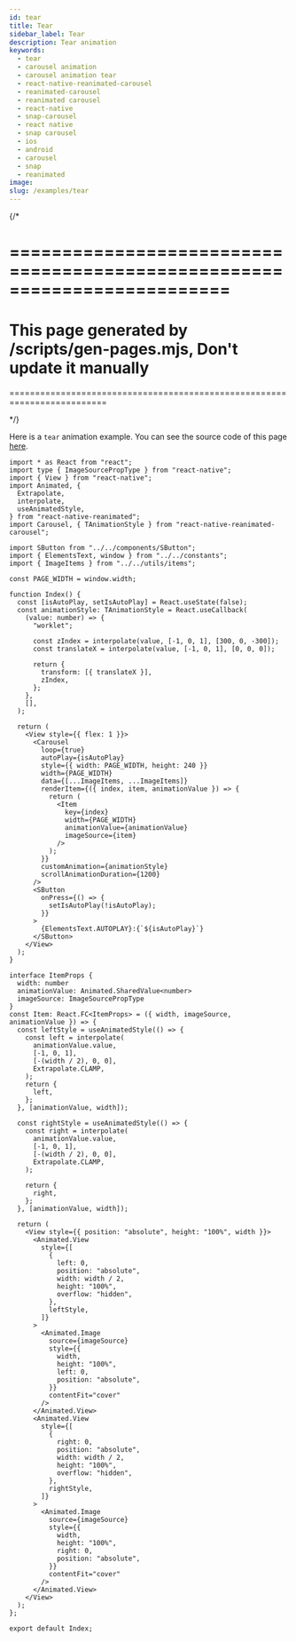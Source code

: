 ```yaml
---
id: tear
title: Tear
sidebar_label: Tear
description: Tear animation
keywords:
  - tear
  - carousel animation
  - carousel animation tear
  - react-native-reanimated-carousel
  - reanimated-carousel
  - reanimated carousel
  - react-native
  - snap-carousel
  - react native
  - snap carousel
  - ios
  - android
  - carousel
  - snap
  - reanimated
image:
slug: /examples/tear
---
```


{/* 

=========================================================================
=========================================================================
This page generated by /scripts/gen-pages.mjs, Don't update it manually 
=========================================================================
=========================================================================

*/}

Here is a `tear` animation example. You can see the source code of this page [here](https://github.com/dohooo/react-native-reanimated-carousel/blob/main/example/app/src/pages/tear/index.tsx).


<Page page='tear' />

```tsx copy
import * as React from "react";
import type { ImageSourcePropType } from "react-native";
import { View } from "react-native";
import Animated, {
  Extrapolate,
  interpolate,
  useAnimatedStyle,
} from "react-native-reanimated";
import Carousel, { TAnimationStyle } from "react-native-reanimated-carousel";

import SButton from "../../components/SButton";
import { ElementsText, window } from "../../constants";
import { ImageItems } from "../../utils/items";

const PAGE_WIDTH = window.width;

function Index() {
  const [isAutoPlay, setIsAutoPlay] = React.useState(false);
  const animationStyle: TAnimationStyle = React.useCallback(
    (value: number) => {
      "worklet";

      const zIndex = interpolate(value, [-1, 0, 1], [300, 0, -300]);
      const translateX = interpolate(value, [-1, 0, 1], [0, 0, 0]);

      return {
        transform: [{ translateX }],
        zIndex,
      };
    },
    [],
  );

  return (
    <View style={{ flex: 1 }}>
      <Carousel
        loop={true}
        autoPlay={isAutoPlay}
        style={{ width: PAGE_WIDTH, height: 240 }}
        width={PAGE_WIDTH}
        data={[...ImageItems, ...ImageItems]}
        renderItem={({ index, item, animationValue }) => {
          return (
            <Item
              key={index}
              width={PAGE_WIDTH}
              animationValue={animationValue}
              imageSource={item}
            />
          );
        }}
        customAnimation={animationStyle}
        scrollAnimationDuration={1200}
      />
      <SButton
        onPress={() => {
          setIsAutoPlay(!isAutoPlay);
        }}
      >
        {ElementsText.AUTOPLAY}:{`${isAutoPlay}`}
      </SButton>
    </View>
  );
}

interface ItemProps {
  width: number
  animationValue: Animated.SharedValue<number>
  imageSource: ImageSourcePropType
}
const Item: React.FC<ItemProps> = ({ width, imageSource, animationValue }) => {
  const leftStyle = useAnimatedStyle(() => {
    const left = interpolate(
      animationValue.value,
      [-1, 0, 1],
      [-(width / 2), 0, 0],
      Extrapolate.CLAMP,
    );
    return {
      left,
    };
  }, [animationValue, width]);

  const rightStyle = useAnimatedStyle(() => {
    const right = interpolate(
      animationValue.value,
      [-1, 0, 1],
      [-(width / 2), 0, 0],
      Extrapolate.CLAMP,
    );

    return {
      right,
    };
  }, [animationValue, width]);

  return (
    <View style={{ position: "absolute", height: "100%", width }}>
      <Animated.View
        style={[
          {
            left: 0,
            position: "absolute",
            width: width / 2,
            height: "100%",
            overflow: "hidden",
          },
          leftStyle,
        ]}
      >
        <Animated.Image
          source={imageSource}
          style={{
            width,
            height: "100%",
            left: 0,
            position: "absolute",
          }}
          contentFit="cover"
        />
      </Animated.View>
      <Animated.View
        style={[
          {
            right: 0,
            position: "absolute",
            width: width / 2,
            height: "100%",
            overflow: "hidden",
          },
          rightStyle,
        ]}
      >
        <Animated.Image
          source={imageSource}
          style={{
            width,
            height: "100%",
            right: 0,
            position: "absolute",
          }}
          contentFit="cover"
        />
      </Animated.View>
    </View>
  );
};

export default Index;

```